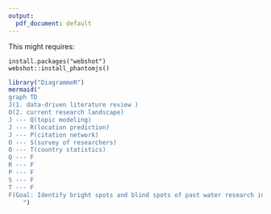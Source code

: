 ```yaml
---
output:
  pdf_document: default
---
```


This might requires:

```
install.packages("webshot")
webshot::install_phantomjs()
```

```r
library("DiagrammeR")
mermaid("
graph TD
J(1. data-driven literature review )
O(2. current research landscape)
J --- Q(topic modeling)
J --- R(location prediction)
J --- P(citation network)
O --- S(survey of researchers)
O --- T(country statistics)
Q --- F
R --- F
P --- F
S --- F
T --- F
F(Goal: Identify bright spots and blind spots of past water research in Latin America)
	")
```